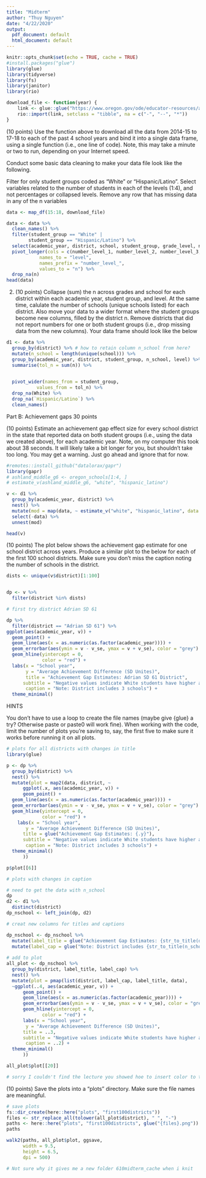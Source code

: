 ```yaml
---
title: "Midterm"
author: "Thuy Nguyen"
date: "4/22/2020"
output:
  pdf_document: default
  html_document: default
---
```


```r
knitr::opts_chunk$set(echo = TRUE, cache = TRUE)
#install.packages("glue")
library(glue)
library(tidyverse)
library(fs)
library(janitor)
library(rio)

```

```r
download_file <- function(year) {
    link <- glue::glue("https://www.oregon.gov/ode/educator-resources/assessment/TestResults20{year}/pagr_schools_ela_raceethnicity_{year-1}{year}.xlsx")
    rio::import(link, setclass = "tibble", na = c("-", "--", "*"))
}
```

(10 points) Use the function above to download all the data from 2014-15 to 17-18 to each of the past 4 school years and bind it into a single data frame, using a single function (i.e., one line of code). Note, this may take a minute or two to run, depending on your Internet speed.

Conduct some basic data cleaning to make your data file look like the following.

Filter for only student groups coded as "White" or "Hispanic/Latino".
Select variables related to the number of students in each of the levels (1:4), and not percentages or collapsed levels.
Remove any row that has missing data in any of the n variables

```r

data <- map_df(15:18, download_file)

data <- data %>% 
  clean_names() %>% 
  filter(student_group == "White" |
        student_group == "Hispanic/Latino") %>% 
  select(academic_year, district, school, student_group, grade_level, number_level_1, number_level_2, number_level_3, number_level_4) %>% 
  pivot_longer(cols = c(number_level_1, number_level_2, number_level_3, number_level_4),
            names_to = "level",
            names_prefix = "number_level_",
            values_to = "n") %>% 
  drop_na(n) 
head(data)
```

2. (10 points) Collapse (sum) the n across grades and school for each district within each academic year, student group, and level. At the same time, calulate the number of schools (unique schools listed) for each district. Also move your data to a wider format where the student groups become new columns, filled by the district n. Remove districts that did not report numbers for one or both student groups (i.e., drop missing data from the new columns). Your data frame should look like the below

```r

d1 <- data %>% 
  group_by(district) %>% # how to retain column n_school from here?
  mutate(n_school = length(unique(school))) %>% 
  group_by(academic_year, district, student_group, n_school, level) %>% 
  summarise(tol_n = sum(n)) %>% 
  

  pivot_wider(names_from = student_group, 
           values_from = tol_n) %>% 
  drop_na(White) %>% 
  drop_na(`Hispanic/Latino`) %>% 
  clean_names() 

```

Part B: Achievement gaps
30 points

(10 points) Estimate an achievement gap effect size for every school district in the state that reported data on both student groups (i.e., using the data we created above), for each academic year. Note, on my computer this took about 38 seconds. It will likely take a bit longer for you, but shouldn’t take too long. You may get a warning. Just go ahead and ignore that for now.

```r
#remotes::install_github("datalorax/gapr") 
library(gapr)
# ashland_middle_g6 <- oregon_schools[1:4, ]
# estimate_v(ashland_middle_g6, "white", "hispanic_latino")

v <- d1 %>% 
  group_by(academic_year, district) %>% 
  nest() %>% 
  mutate(mod = map(data, ~ estimate_v("white", "hispanic_latino", data = .x))) %>%  
  select(-data) %>% 
  unnest(mod)

head(v)
```

(10 points) The plot below shows the achievement gap estimate for one school district across years. Produce a similar plot to the below for each of the first 100 school districts. Make sure you don’t miss the caption noting the number of schools in the district.

```r
dists <- unique(v$district)[1:100]


dp <- v %>% 
  filter(district %in% dists)

# first try district Adrian SD 61

dp %>% 
  filter(district == "Adrian SD 61") %>% 
ggplot(aes(academic_year, v)) + 
  geom_point() +
  geom_line(aes(x = as.numeric(as.factor(academic_year)))) +
  geom_errorbar(aes(ymin = v - v_se, ymax = v + v_se), color = "grey") +
  geom_hline(yintercept = 0,
             color = "red") +
  labs(x = "School year",
       y = "Average Achievement Difference (SD Unites)", 
       title = "Achievement Gap Estimates: Adrian SD 61 District",
      subtitle = "Negative values indicate White students have higher average achievement\n Positive values indicate Hispanic/Latino students have higher average achievement",
       caption = "Note: District includes 3 schools") +
  theme_minimal()

```

HINTS

You don’t have to use a loop to create the file names (maybe give {glue} a try? Otherwise paste or paste0 will work fine).
When working with the code, limit the number of plots you’re saving to, say, the first five to make sure it works before running it on all plots.

```r
# plots for all districts with changes in title
library(glue)

p <- dp %>% 
  group_by(district) %>% 
  nest() %>% 
  mutate(plot = map2(data, district, ~
      ggplot(.x, aes(academic_year, v)) +
      geom_point() +
  geom_line(aes(x = as.numeric(as.factor(academic_year)))) +
  geom_errorbar(aes(ymin = v - v_se, ymax = v + v_se), color = "grey") +
  geom_hline(yintercept = 0,
             color = "red") +
    labs(x = "School year",
       y = "Average Achievement Difference (SD Unites)",
      title = glue("Achievement Gap Estimates: {.y}"), 
      subtitle = "Negative values indicate White students have higher average achievement\n Positive values indicate Hispanic/Latino students have higher average achievement",
       caption = "Note: District includes 3 schools") +
  theme_minimal()
      ))

p$plot[[6]]

# plots with changes in caption

# need to get the data with n_school
dp 
d2 <- d1 %>% 
  distinct(district)
dp_nschool <- left_join(dp, d2)

# creat new columns for titles and captions

dp_nschool <- dp_nschool %>% 
  mutate(label_title = glue("Achievement Gap Estimates: {str_to_title(district)}")) %>% 
  mutate(label_cap = glue("Note: District includes {str_to_title(n_school)} schools")) 
  
# add to plot 
all_plot <- dp_nschool %>% 
  group_by(district, label_title, label_cap) %>%
  nest() %>%
  mutate(plot = pmap(list(district, label_cap, label_title, data),
  ~ggplot(..4, aes(academic_year, v)) +
      geom_point() +
      geom_line(aes(x = as.numeric(as.factor(academic_year)))) +
      geom_errorbar(aes(ymin = v - v_se, ymax = v + v_se), color = "grey") +
      geom_hline(yintercept = 0,
             color = "red") +
      labs(x = "School year",
       y = "Average Achievement Difference (SD Unites)",
      title = ..3, 
      subtitle = "Negative values indicate White students have higher average achievement\n Positive values indicate Hispanic/Latino students have higher average achievement",
       caption = ..2) +
  theme_minimal()
      ))

all_plot$plot[[20]]

# sorry I couldn't find the lecture you showed hoe to insert color to the sub title
```


(10 points) Save the plots into a “plots” directory. Make sure the file names are meaningful.

```r
# save plots
fs::dir_create(here::here("plots", "first100districts"))
files <- str_replace_all(tolower(all_plot$district), " ", "-")
paths <- here::here("plots", "first100districts", glue("{files}.png"))
paths

walk2(paths, all_plot$plot, ggsave,
      width = 9.5, 
      height = 6.5,
      dpi = 500)

# Not sure why it gives me a new folder 610midterm_cache when i knit

```

